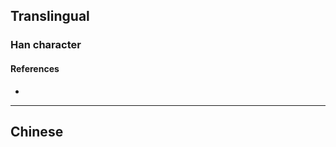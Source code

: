 {{character info/new}}
{{also|槍|鎗}}
==Translingual==

===Han character===
{{Han char|rn=75|rad=木|as=04|sn=8|four=|canj=DOSU|ids=⿰木仓}}

====References====
* {{Han ref|kx=0517.011|hdz=21173.080|uh=67AA|ud=26538}}

----

==Chinese==
{{zh-see|槍}}